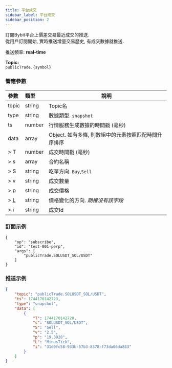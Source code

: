 ```yaml
---
title: 平台成交
sidebar_label: 平台成交
sidebar_position: 2
---
```


訂閱Bybit平台上價差交易最近成交的推送.<br/>
從用戶訂閱開始, 實時推送增量交易歷史, 有成交數據就推送.

推送頻率: **real-time**

**Topic:**<br/>
`publicTrade.{symbol}`<br/>

### 響應參數
| 參數 | 類型 | 說明|
|:----- |:-----|----- |
|topic |string |Topic名 |
|type |string |數據類型. `snapshot`|
|ts |number |行情服務生成數據的時間戳 (毫秒) |
|data |array |Object. 如有多條, 則數組中的元素按照匹配時間升序排序 |
|> T |number |成交時間戳 (毫秒) |
|> s |array |合約名稱  |
|> S |string |吃單方向. `Buy`,`Sell` |
|> v |string |成交數量 |
|> p |string |成交價格 |
|> [L](../../enum#tickdirection) |string |價格變化的方向. _期權沒有該字段_ |
|> i |string |成交Id |

### 訂閱示例

```http
{
    "op": "subscribe",
    "id": "test-001-perp",
    "args": [
        "publicTrade.SOLUSDT_SOL/USDT"
    ]
}
```

### 推送示例

```json
{
    "topic": "publicTrade.SOLUSDT_SOL/USDT",
    "ts": 1744170142723,
    "type": "snapshot",
    "data": [
        {
            "T": 1744170142720,
            "s": "SOLUSDT_SOL/USDT",
            "S": "Sell",
            "v": "2.5",
            "p": "19.3928",
            "L": "MinusTick",
            "i": "31d0fc58-933b-57b3-8378-f73da06da843"
        }
    ]
}
```

